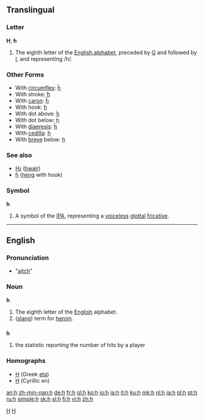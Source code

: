 {{see|H|Η|Н}}
==Translingual==

===Letter===
'''H''', '''h'''

# The eighth letter of the [[Appendix:Roman script|English alphabet]], preceded by [[G]] and followed by [[I]], and representing /h/.

===Other Forms===
*With [[circumflex]]: [[ĥ]]
*With stroke: [[ħ]]
*With [[caron]]: [[ȟ]]
*With hook: [[ɦ]]
*With dot above: [[ḣ]]
*With dot below: [[ḥ]]
*With [[diaeresis]]: [[ḧ]]
*With [[cedilla]]: [[ḩ]]
*With [[breve]] below: [[ḫ]]

===See also===
*[[Ƕ]] ([[hwair]])
*[[ɧ]] ([[heng]] with hook)

===Symbol===
'''h'''

# A symbol of the [[IPA]], representing a [[voiceless]] [[glottal]] [[fricative]].

----

==English==

===Pronunciation===
* "[[aitch]]"

===Noun===
'''h'''

# The eighth letter of the [[English]] alphabet.
# ([[slang]]) term for [[heroin]].

==={{initialism}}===
'''h'''

# {{baseball}} the statistic reporting the number of hits by a player

===Homographs===
*[[Η]] (Greek [[eta]])
*[[Н]] (Cyrillic en)

[[Category:IPA symbols|H]]
[[Category:Latin letters|H]]

[[an:h]]
[[zh-min-nan:h]]
[[de:h]]
[[fr:h]]
[[gl:h]]
[[ko:h]]
[[io:h]]
[[ia:h]]
[[it:h]]
[[ku:h]]
[[mk:h]]
[[nl:h]]
[[ja:h]]
[[pl:h]]
[[pt:h]]
[[ru:h]]
[[simple:h]]
[[sk:h]]
[[sl:h]]
[[fi:h]]
[[vi:h]]
[[zh:h]]